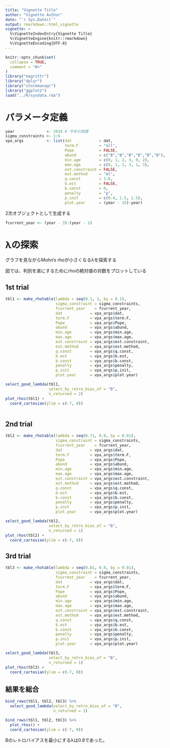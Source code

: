 ```yaml
---
title: "Vignette Title"
author: "Vignette Author"
date: "`r Sys.Date()`"
output: rmarkdown::html_vignette
vignette: >
  %\VignetteIndexEntry{Vignette Title}
  %\VignetteEngine{knitr::rmarkdown}
  %\VignetteEncoding{UTF-8}
---
```


```r
knitr::opts_chunk$set(
  collapse = TRUE,
  comment = "#>"
)
library("magrittr")
library("dplyr")
library("stockmanagr")
library("ggplot2")
load("../R/sysdata.rda")
```

# パラメータ定義
```r
year              <- 2019 # 今年の西暦
sigma_constraints <- 1:6
vpa_args          <- list(dat            = dat,
                          term.F         = "all",
                          Pope           = FALSE,
                          abund          = c("B","B","B","B","B","B"),
                          min.age        = c(0, 1, 2, 3, 0, 2),
                          max.age        = c(0, 1, 2, 3, 1, 3),
                          est.constraint = FALSE,
                          est.method     = "ml",
                          q.const        = 1:6,
                          b.est          = FALSE,
                          b.const        = 0,
                          penalty        = "p",
                          p.init         = c(0.4, 1.5, 1.5),
                          plot.year      = (year - 15):year)
```

2次オブジェクトとして生成する
```r
fcurrent_year <- (year - 3):(year - 1)
```

# λの探索
グラフを見ながらMohn's rhoが小さくなるλを探索する

図では、判別を楽にするためにrhoの絶対値の対数をプロットしている

## 1st trial
```r

tbl1 <- make_rhotable(lambda = seq(0.1, 1, by = 0.1),
                      sigma_constraint = sigma_constraints,
                      fcurrent_year    = fcurrent_year,
                      dat            = vpa_args$dat,
                      term.F         = vpa_args$term.F,
                      Pope           = vpa_args$Pope,
                      abund          = vpa_args$abund,
                      min.age        = vpa_args$min.age,
                      max.age        = vpa_args$max.age,
                      est.constraint = vpa_args$est.constraint,
                      est.method     = vpa_args$est.method,
                      q.const        = vpa_args$q.const,
                      b.est          = vpa_args$b.est,
                      b.const        = vpa_args$b.const,
                      penalty        = vpa_args$penalty,
                      p.init         = vpa_args$p.init,
                      plot.year      = vpa_args$plot.year)

```

```r
select_good_lambda(tbl1,
                   select_by_retro_bias_of = "B",
                   n_returned = 2)
plot_rhos(tbl1) +
  coord_cartesian(ylim = c(-7, 0))
  
```

## 2nd trial
```r

tbl2 <- make_rhotable(lambda = seq(0.71, 0.8, by = 0.01),
                      sigma_constraint = sigma_constraints,
                      fcurrent_year    = fcurrent_year,
                      dat            = vpa_args$dat,
                      term.F         = vpa_args$term.F,
                      Pope           = vpa_args$Pope,
                      abund          = vpa_args$abund,
                      min.age        = vpa_args$min.age,
                      max.age        = vpa_args$max.age,
                      est.constraint = vpa_args$est.constraint,
                      est.method     = vpa_args$est.method,
                      q.const        = vpa_args$q.const,
                      b.est          = vpa_args$b.est,
                      b.const        = vpa_args$b.const,
                      penalty        = vpa_args$penalty,
                      p.init         = vpa_args$p.init,
                      plot.year      = vpa_args$plot.year)

```

```r
select_good_lambda(tbl2,
                   select_by_retro_bias_of = "B",
                   n_returned = 1)
plot_rhos(tbl2) +
  coord_cartesian(ylim = c(-7, 0))
```

## 3rd trial
```r

tbl3 <- make_rhotable(lambda = seq(0.81, 0.9, by = 0.01),
                      sigma_constraint = sigma_constraints,
                      fcurrent_year    = fcurrent_year,
                      dat            = vpa_args$dat,
                      term.F         = vpa_args$term.F,
                      Pope           = vpa_args$Pope,
                      abund          = vpa_args$abund,
                      min.age        = vpa_args$min.age,
                      max.age        = vpa_args$max.age,
                      est.constraint = vpa_args$est.constraint,
                      est.method     = vpa_args$est.method,
                      q.const        = vpa_args$q.const,
                      b.est          = vpa_args$b.est,
                      b.const        = vpa_args$b.const,
                      penalty        = vpa_args$penalty,
                      p.init         = vpa_args$p.init,
                      plot.year      = vpa_args$plot.year)

```

```r
select_good_lambda(tbl3,
                   select_by_retro_bias_of = "B",
                   n_returned = 1)
plot_rhos(tbl3) +
  coord_cartesian(ylim = c(-7, 0))
```

## 結果を総合

```r
bind_rows(tbl1, tbl2, tbl3) %>%
  select_good_lambda(select_by_retro_bias_of = "B",
                     n_returned = 1)

bind_rows(tbl1, tbl2, tbl3) %>%
  plot_rhos() +
  coord_cartesian(ylim = c(-7, 0))
```

Bのレトロバイアスを最小にするλは0.8であった。
